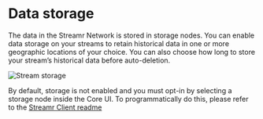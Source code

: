 



# Data storage
The data in the Streamr Network is stored in storage nodes. You can enable data storage on your streams to retain historical data in one or more geographic locations of your choice. You can also choose how long to store your stream’s historical data before auto-deletion.

<Image
  src={StreamStorage}
  alt="Stream storage"
/>

By default, storage is not enabled and you must opt-in by selecting a storage node inside the Core UI. To programmatically do this, please refer to the <a href="https://github.com/streamr-dev/network-monorepo/tree/main/packages/client#storage" target="_blank" rel="noopener noreferrer">Streamr Client readme</a>
